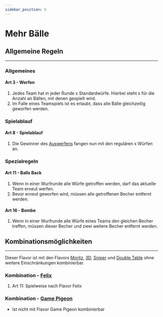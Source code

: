 ```yaml
---
sidebar_position: 5
---
```


# Mehr Bälle

<FlavorPreamble/>

## Allgemeine Regeln
<hr/>

### Allgemeines

#### Art 3 - Werfen

1. Jedes Team hat in jeder Runde <Highlight>x</Highlight> Standardwürfe. <Highlight>Hierbei steht x für die Anzahl an Bällen, mit denen gespielt wird.</Highlight>
6. Im Falle eines Teamspiels ist es erlaubt, dass <Highlight>alle</Highlight> Bälle gleichzeitig geworfen werden.

### Spielablauf

#### Art 8 - Spielablauf

1. Die Gewinner des [Auswerfens](#art-7-auswerfen) fangen nun mit den regulären <Highlight>x</Highlight> Würfen an.

### Spezialregeln

#### Art 11 - Balls Back

1. Wenn in einer Wurfrunde <Highlight>alle</Highlight> Würfe getroffen werden, darf das aktuelle Team erneut werfen.
2. Bevor erneut geworfen wird, müssen <Highlight>alle</Highlight> getroffenen Becher entfernt werden.

#### Art 16 - Bombe

1.  Wenn in einer Wurfrunde <Highlight>alle</Highlight> Würfe eines Teams den gleichen Becher treffen, müssen dieser Becher und zwei weitere Becher entfernt werden.

## Kombinationsmöglichkeiten
<hr/>

Dieser Flavor ist mit den Flavors [Moritz](moritz), [3D](3d), [Sniper](sniper) und [Double Table](double_table) ohne weitere Einschränkungen kombinierbar.

### Kombination - [Felix](felix)

1. Art 11: Spielweise nach Flavor Felix

### Kombination - [Game Pigeon](game_pigeon)

- Ist nicht mit Flavor Game Pigeon kombinierbar
